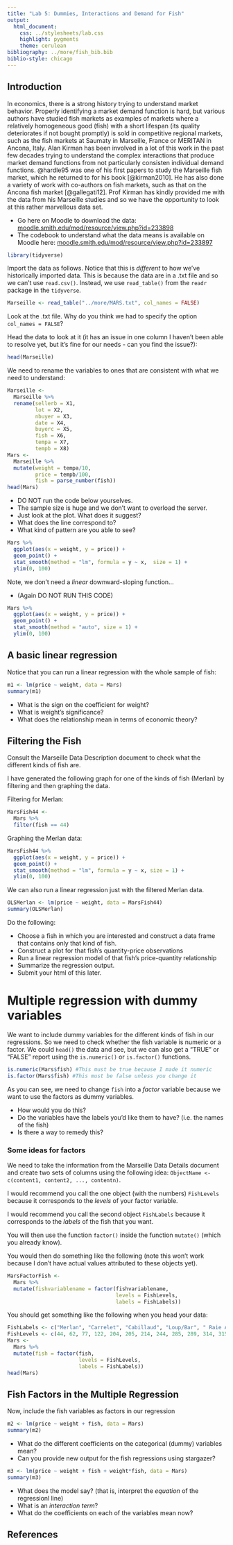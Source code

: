 ```yaml
---
title: "Lab 5: Dummies, Interactions and Demand for Fish"
output:
  html_document:
    css: ../stylesheets/lab.css
    highlight: pygments
    theme: cerulean
bibliography: ../more/fish_bib.bib
biblio-style: chicago 
---
```


## Introduction

In economics, there is a strong history trying to understand market behavior. 
Properly identifying a market demand function is hard, but various authors have studied fish markets as examples of markets where a relatively homogeneous good (fish) with a short lifespan (its quality deteriorates if not bought promptly) is sold in competitive regional markets, such as the fish markets at Saumaty in Marseille, France or MERITAN in Ancona, Italy. 
Alan Kirman has been involved in a lot of this work in the past few decades trying to understand the complex interactions that produce market demand functions from not particularly consisten individual demand functions. 
@hardle95 was one of his first papers to study the Marseille fish market, which he returned to for his book [@kirman2010]. He has also done a variety of work with co-authors on fish markets, such as that on the Ancona fish market [@gallegati12]. 
Prof Kirman has kindly provided me with the data from his Marseille studies and so we have the opportunity to look at this rather marvellous data set. 

- Go here on Moodle to download the data: [moodle.smith.edu/mod/resource/view.php?id=233898](https://moodle.smith.edu/mod/resource/view.php?id=233898)
- The codebook to understand what the data means is available on Moodle here: [moodle.smith.edu/mod/resource/view.php?id=233897](https://moodle.smith.edu/mod/resource/view.php?id=233897)  

```r
library(tidyverse)
```


Import the data as follows. 
Notice that this is *different* to how we've historically imported data. This is because the data are in a .txt file and so we can't use `read.csv()`. Instead, we use `read_table()` from the `readr` package in the `tidyverse`. 
```r
Marseille <- read_table("../more/MARS.txt", col_names = FALSE)
```

Look at the .txt file. Why do you think we had to specify the option `col_names = FALSE`? 

Head the data to look at it (it has an issue in one column I haven't been able to resolve yet, but it's fine for our needs - can you find the issue?):
```r
head(Marseille)
```

We need to rename the variables to ones that are consistent with what we need to understand: 
```r
Marseille <- 
  Marseille %>%
  rename(sellerb = X1, 
         lot = X2, 
         nbuyer = X3, 
         date = X4, 
         buyerc = X5, 
         fish = X6, 
         tempa = X7, 
         tempb = X8) 
Mars <- 
  Marseille %>%
  mutate(weight = tempa/10, 
         price = tempb/100, 
         fish = parse_number(fish))
head(Mars)
```

- DO NOT run the code below yourselves. 
- The sample size is huge and we don't want to overload the server. 
- Just look at the plot. What does it suggest?  
- What does the line correspond to? 
- What kind of pattern are you able to see? 

```r
Mars %>% 
  ggplot(aes(x = weight, y = price)) + 
  geom_point() + 
  stat_smooth(method = "lm", formula = y ~ x,  size = 1) +
  ylim(0, 100)
```


Note, we don't need a *linear* downward-sloping function...

- (Again DO NOT RUN THIS CODE)

```r
Mars %>% 
  ggplot(aes(x = weight, y = price)) + 
  geom_point() + 
  stat_smooth(method = "auto", size = 1) +
  ylim(0, 100)
```



## A basic linear regression
Notice that you can run a linear regression with the whole sample of fish: 
```r
m1 <- lm(price ~ weight, data = Mars)
summary(m1)
```

- What is the sign on the coefficient for weight? 
- What is weight's significance? 
- What does the relationship mean in terms of economic theory? 

## Filtering the Fish
Consult the Marseille Data Description document to check what the different kinds of fish are. 

I have generated  the following graph for one of the kinds of fish (Merlan) by filtering and then graphing the data. 

Filtering for Merlan:
```r
MarsFish44 <- 
  Mars %>%
  filter(fish == 44)
```

Graphing the Merlan data:
```r
MarsFish44 %>% 
  ggplot(aes(x = weight, y = price)) + 
  geom_point() + 
  stat_smooth(method = "lm", formula = y ~ x, size = 1) +
  ylim(0, 100)
```

We can also run a linear regression just with the filtered Merlan data. 
```r
OLSMerlan <- lm(price ~ weight, data = MarsFish44)
summary(OLSMerlan)
```

Do the following: 

- Choose a fish in which you are interested and construct a data frame that contains only that kind of fish.
- Construct a plot for that fish's quantity-price observations
- Run a linear regression model of that fish's price-quantity relationship
- Summarize the regression output. 
- Submit your html of this later. 


# Multiple regression with dummy variables
We want to include dummy variables for the different kinds of fish in our regressions. So we need to check whether the fish variable is numeric or a factor. We could `head()` the data and see, but we can also get a "TRUE" or "FALSE" report using the `is.numeric()` or `is.factor()` functions. 
```r
is.numeric(Mars$fish) #This must be true because I made it numeric
is.factor(Mars$fish) #This must be false unless you change it
```

As you can see, we need to change `fish` into a *factor* variable because we want to use the factors as dummy variables. 

- How would you do this? 
- Do the variables have the labels you'd like them to have? (i.e. the names of the fish)
- Is there a way to remedy this? 

### Some ideas for factors
We need to take the information from the Marseille Data Details document and create two sets of columns using the following idea: `ObjectName <- c(content1, content2, ..., contentn)`. 

I would recommend you call the one object (with the numbers) `FishLevels` because it corresponds to the *levels* of your factor variable. 

I would recommend you call the second object `FishLabels` because it corresponds to the *labels* of the fish that you want. 

You will then use the function `factor()` inside the function `mutate()` (which you already know). 

You would then do something like the following (note this won't work because I don't have actual values attributed to these objects yet).
```r
MarsFactorFish <- 
  Mars %>% 
  mutate(fishvariablename = factor(fishvariablename, 
                                   levels = FishLevels, 
                                   labels = FishLabels))
```


You should get something like the following when you head your data: 
```r
FishLabels <- c("Merlan", "Carrelet", "Cabillaud", "Loup/Bar", " Raie Ange", "Raie (Entiere)", "Sole", "Turbot", "Cabillaud (Tranches)", "Sole (Filet)", "Annarrhyque (Filets)", "Loup (Filets)")
FishLevels <- c(44, 62, 77, 122, 204, 205, 214, 244, 285, 289, 314, 315)
Mars <- 
  Mars %>%
  mutate(fish = factor(fish, 
                       levels = FishLevels, 
                       labels = FishLabels))
head(Mars)
```

## Fish Factors in the Multiple Regression
Now, include the fish variables as factors in our regression 
```r
m2 <- lm(price ~ weight + fish, data = Mars)
summary(m2)
```

- What do the different coefficients on the categorical (dummy) variables mean? 
- Can you provide new output for the fish regressions using stargazer? 


```r
m3 <- lm(price ~ weight + fish + weight*fish, data = Mars)
summary(m3)
```

- What does the model say? (that is, interpret the *equation* of the regressionl line)
- What is an *interaction term*?
- What do the coefficients on each of the variables mean now?

## References